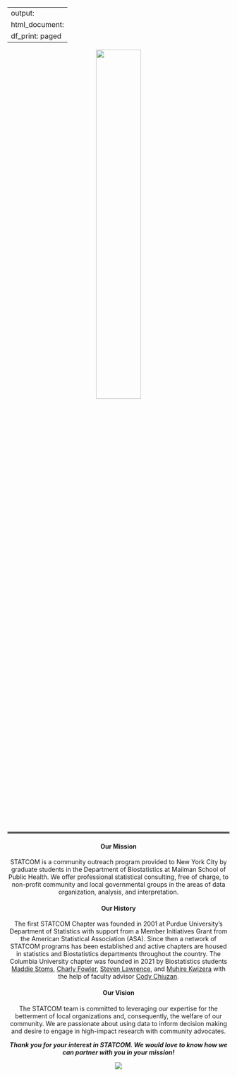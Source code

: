 
---
output:
  html_document:
    df_print: paged
---

<style type="text/css">
.main-container {
  max-width: 875px;
  margin-left: auto;
  margin-right: auto;
}

.navbar {
  background-color: #89d2f8;
}

.navbar .navbar-brand {
  color: white;
}
.navbar .navbar-nav>li>a {
  color: white;
}
 }
 
</style>


<div align="center">
   
<p>  

<img src="./images/logo.PNG" style="width:45%"> 

<hr style="border:2px solid gray"> </hr>


#### **Our Mission** 


STATCOM is a community outreach program provided to New York City by graduate students in the Department of Biostatistics at Mailman School of Public Health. We offer professional statistical consulting, free of charge, to non-profit community and local governmental groups in the areas of data organization, analysis, and interpretation. 

<p>

#### **Our History**

The first STATCOM Chapter was founded in 2001 at Purdue University’s Department of Statistics with support from a Member Initiatives Grant from the American Statistical Association (ASA). Since then a network of STATCOM programs has been established and active chapters are housed in statistics and Biostatistics departments throughout the country. The Columbia University chapter was founded in 2021 by Biostatistics students [Maddie Stoms](https://www.linkedin.com/in/madison-stoms-597155127/), [Charly Fowler](https://www.linkedin.com/in/charlotte-fowler-2a86b71a0/), [Steven Lawrence](www.sl4269.github.io), and [Muhire Kwizera](https://www.linkedin.com/in/muhire-honorine-kwizera-96253583/) with the help of faculty advisor [Cody Chiuzan](https://www.publichealth.columbia.edu/people/our-faculty/cc3780). 

<p>


#### **Our Vision**
The STATCOM team is committed to leveraging our expertise for the betterment of local organizations and, consequently, the welfare of our community. We are passionate about using data to inform decision making and desire to engage in high-impact research with community advocates.

</p>


***Thank you for your interest in STATCOM. We would love to know how we can partner with you in your mission!***


<img src="./images/nyc.jpg" style="length:80%"> 

</div>


